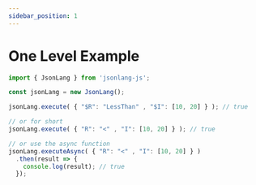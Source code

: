 ```yaml
---
sidebar_position: 1
---
```




# One Level Example

```js
import { JsonLang } from 'jsonlang-js';

const jsonLang = new JsonLang();

jsonLang.execute( { "$R": "LessThan" , "$I": [10, 20] } ); // true

// or for short
jsonLang.execute( { "R": "<" , "I": [10, 20] } ); // true

// or use the async function
jsonLang.executeAsync( { "R": "<" , "I": [10, 20] } )
  .then(result => {
    console.log(result); // true
  }); 

```

<JsonLangRunner example="23" height="10vh" key="example23"></JsonLangRunner>
